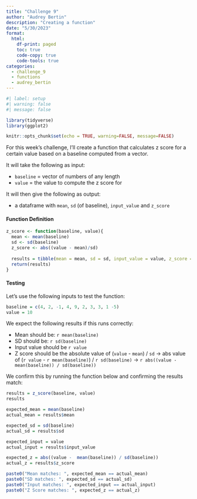 ```yaml
---
title: "Challenge 9"
author: "Audrey Bertin"
description: "Creating a function"
date: "5/30/2023"
format:
  html:
    df-print: paged
    toc: true
    code-copy: true
    code-tools: true
categories:
  - challenge_9
  - functions
  - audrey_bertin
---
```


```r
#| label: setup
#| warning: false
#| message: false

library(tidyverse)
library(ggplot2)

knitr::opts_chunk$set(echo = TRUE, warning=FALSE, message=FALSE)
```

For this week's challenge, I'll create a function that calculates z score for a certain value based on a baseline computed from a vector.

It will take the following as input:

- `baseline` = vector of numbers of any length
- `value` = the value to compute the z score for

It will then give the following as output:

- a dataframe with `mean`, `sd` (of baseline), `input_value` and `z_score`

#### Function Definition


```r
z_score <- function(baseline, value){
  mean <- mean(baseline)
  sd <- sd(baseline)
  z_score <- abs((value - mean)/sd)
  
  results = tibble(mean = mean, sd = sd, input_value = value, z_score = z_score)
  return(results)
}
```

#### Testing


Let's use the following inputs to test the function:

```r
baseline = c(4, 2, -1, 4, 9, 2, 3, 3, 1 -5)
value = 10
```


We expect the following results if this runs correctly:

- Mean should be: `r mean(baseline)`
- SD should be: `r sd(baseline)`
- Input value should be `r value`
- Z score should be the absolute value of (`value` - `mean`) / `sd` -> abs value of (`r value` - `r mean(baseline)`) / `r sd(baseline)` -> `r abs((value -  mean(baseline)) / sd(baseline))`

We confirm this by running the function below and confirming the results match:

```r
results = z_score(baseline, value)
results
```

```r
expected_mean = mean(baseline)
actual_mean = results$mean

expected_sd = sd(baseline)
actual_sd = results$sd

expected_input = value
actual_input = results$input_value

expected_z = abs((value -  mean(baseline)) / sd(baseline))
actual_z = results$z_score

paste0("Mean matches: ", expected_mean == actual_mean)
paste0("SD matches: ", expected_sd == actual_sd)
paste0("Input matches: ", expected_input == actual_input)
paste0("Z Score matches: ", expected_z == actual_z)
```







